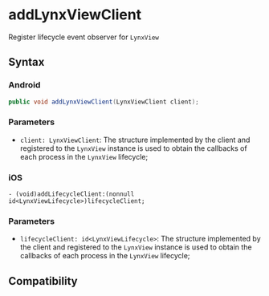# addLynxViewClient

Register lifecycle event observer for `LynxView`

## Syntax

### Android

```java
public void addLynxViewClient(LynxViewClient client);
```

### Parameters

- `client: LynxViewClient`: The structure implemented by the client and registered to the `LynxView` instance is used to obtain the callbacks of each process in the `LynxView` lifecycle;

### iOS

```objc
- (void)addLifecycleClient:(nonnull id<LynxViewLifecycle>)lifecycleClient;
```

### Parameters

- `lifecycleClient: id<LynxViewLifecycle>`: The structure implemented by the client and registered to the `LynxView` instance is used to obtain the callbacks of each process in the `LynxView` lifecycle;

## Compatibility


<LegacyCompatTable metadata="lynx-native-api/lynx-view/add-lynx-view-client" />

